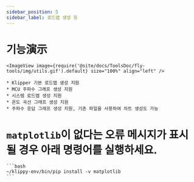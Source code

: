 ```yaml
---
sidebar_position: 5
sidebar_label: 로드맵 생성 등
---
```


# 기능演示

    <ImageView image={require('@site/docs/ToolsDoc/fly-tools/img/utils.gif').default} size="100%" align="left" />

    * Klipper 기본 로드맵 생성 지원
    * MCU 주파수 그래프 생성 지원
    * 시스템 로드맵 생성 지원
    * 온도 곡선 그래프 생성 지원
    * 주파수 응답 그래프 생성 지원, 기존 파일을 사용하여 차트 생성도 가능

# `matplotlib`이 없다는 오류 메시지가 표시될 경우 아래 명령어를 실행하세요.

    ```bash
    ~/klippy-env/bin/pip install -v matplotlib
    ```
